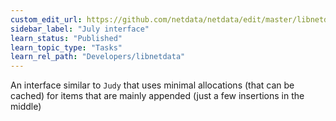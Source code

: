 ```yaml
---
custom_edit_url: https://github.com/netdata/netdata/edit/master/libnetdata/july/README.md
sidebar_label: "July interface"
learn_status: "Published"
learn_topic_type: "Tasks"
learn_rel_path: "Developers/libnetdata"
---
```




An interface similar to `Judy` that uses minimal allocations (that can be cached)
for items that are mainly appended (just a few insertions in the middle)

